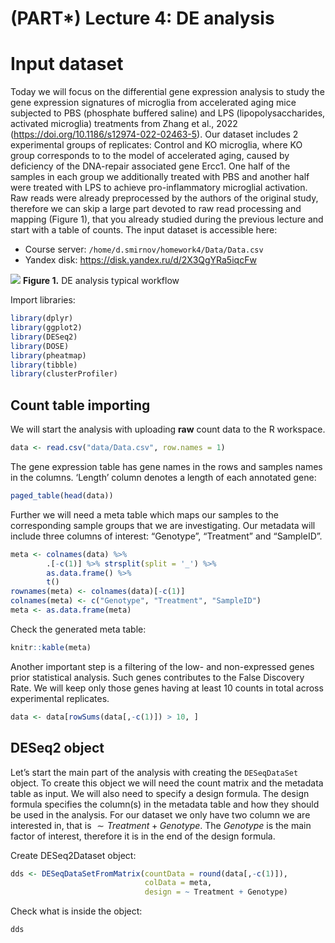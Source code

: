 # (PART\*) Lecture 4: DE analysis {.unnumbered}

# Input dataset

Today we will focus on the differential gene expression analysis to study the gene expression signatures of microglia from accelerated aging mice subjected to PBS (phosphate buffered saline) and LPS (lipopolysaccharides, activated microglia) treatments from Zhang et al., 2022 (<https://doi.org/10.1186/s12974-022-02463-5>). Our dataset includes 2 experimental groups of replicates: Control and KO microglia, where KO group corresponds to to the model of accelerated aging, caused by deficiency of the DNA-repair associated gene Ercc1. One half of the samples in each group we additionally treated with PBS and another half were treated with LPS to achieve pro-inflammatory microglial activation. Raw reads were already preprocessed by the authors of the original study, therefore we can skip a large part devoted to raw read processing and mapping (Figure 1), that you already studied during the previous lecture and start with a table of counts. The input dataset is accessible here:

-   Course server: `/home/d.smirnov/homework4/Data/Data.csv`
-   Yandex disk: <https://disk.yandex.ru/d/2X3QgYRa5iqcFw>

<img src="docs/images/TitleFigure.png"/> **Figure 1.** DE analysis typical workflow

Import libraries:

```r
library(dplyr)
library(ggplot2)
library(DESeq2)
library(DOSE)
library(pheatmap)
library(tibble)
library(clusterProfiler)
```

## Count table importing

We will start the analysis with uploading **raw** count data to the R workspace.

```r
data <- read.csv("data/Data.csv", row.names = 1)
```

The gene expression table has gene names in the rows and samples names in the columns. 'Length' column denotes a length of each annotated gene:

```r
paged_table(head(data))
```

Further we will need a meta table which maps our samples to the corresponding sample groups that we are investigating. Our metadata will include three columns of interest: "Genotype", "Treatment" and "SampleID".

```r
meta <- colnames(data) %>% 
        .[-c(1)] %>% strsplit(split = '_') %>% 
        as.data.frame() %>% 
        t() 
rownames(meta) <- colnames(data)[-c(1)]
colnames(meta) <- c("Genotype", "Treatment", "SampleID")
meta <- as.data.frame(meta)
```

Check the generated meta table:

```r
knitr::kable(meta)
```

Another important step is a filtering of the low- and non-expressed genes prior statistical analysis. Such genes contributes to the False Discovery Rate. We will keep only those genes having at least 10 counts in total across experimental replicates.

```r
data <- data[rowSums(data[,-c(1)]) > 10, ]
```

## DESeq2 object

Let's start the main part of the analysis with creating the `DESeqDataSet` object. To create this object we will need the count matrix and the metadata table as input. We will also need to specify a design formula. The design formula specifies the column(s) in the metadata table and how they should be used in the analysis. For our dataset we only have two column we are interested in, that is $\sim Treatment + Genotype$. The $Genotype$ is the main factor of interest, therefore it is in the end of the design formula.

Create DESeq2Dataset object:

```r
dds <- DESeqDataSetFromMatrix(countData = round(data[,-c(1)]), 
                              colData = meta, 
                              design = ~ Treatment + Genotype)
```

Check what is inside the object:

```r
dds
```
